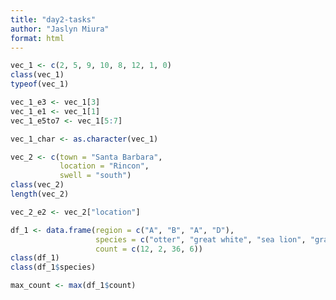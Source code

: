 ```yaml
---
title: "day2-tasks"
author: "Jaslyn Miura"
format: html
---
```


```r

vec_1 <- c(2, 5, 9, 10, 8, 12, 1, 0)
class(vec_1)
typeof(vec_1)

vec_1_e3 <- vec_1[3]
vec_1_e1 <- vec_1[1]
vec_1_e5to7 <- vec_1[5:7]

vec_1_char <- as.character(vec_1)

```


```r

vec_2 <- c(town = "Santa Barbara",
           location = "Rincon",
           swell = "south")
class(vec_2)
length(vec_2)

vec_2_e2 <- vec_2["location"]

```

```r

df_1 <- data.frame(region = c("A", "B", "A", "D"),
                   species = c("otter", "great white", "sea lion", "gray whale"),
                   count = c(12, 2, 36, 6))
class(df_1)
class(df_1$species)

max_count <- max(df_1$count)

```

